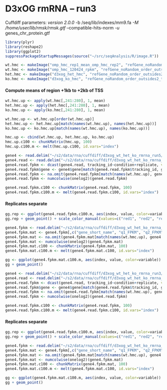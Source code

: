 
D3xOG rmRNA -- run3
========================================================

Cuffdiff parameters:
*version 2.0.0
*-b /seq/lib/indexes/mm9.fa 
*-M /home/user/lib/rmsk/rmsk.gtf 
*--compatible-hits-norm
*-u
*genes_chr_protein.gtf

```r
library(plyr)
library(reshape2)
library(ggplot2)
suppressPackageStartupMessages(source("~/src/seqAnalysis/R/image.R"))
```

  
```r
wt.hmc <- makeImage("omp_hmc_rep1_mean_omp_hmc_rep2", "refGene_noRandom_order_outsides2_tss_W25F200_chr", data_type="rpkm/mean", image=F)
wt.hmc <- makeImage("omp_hmc_120424_rpkm", "refGene_noRandom_order_outsides2_tss_W25F200_chr", data_type="rpkm/mean", image=F)
het.hmc <- makeImage("d3xog_het_hmc", "refGene_noRandom_order_outsides2_tss_W25F200_chr", data_type="rpkm/mean", image=F)
ko.hmc <- makeImage("d3xog_ko_hmc", "refGene_noRandom_order_outsides2_tss_W25F200_chr", data_type="rpkm/mean", image=F)
```

#### Compute means of region +1kb to +2kb of TSS
```r
wt.hmc.up <- apply(wt.hmc[,241:280], 1, mean)
het.hmc.up <- apply(het.hmc[,241:280], 1, mean)
ko.hmc.up <- apply(ko.hmc[,241:280], 1, mean)

wt.hmc.up <- wt.hmc.up[order(wt.hmc.up)]
het.hmc.up <- het.hmc.up[match(names(wt.hmc.up), names(het.hmc.up))]
ko.hmc.up <- ko.hmc.up[match(names(wt.hmc.up), names(ko.hmc.up))]

hmc.up <- cbind(wt.hmc.up, het.hmc.up, ko.hmc.up)
hmc.up.c100 <- chunkMatrix(hmc.up, 100)
hmc.up.c100.m <- melt(hmc.up.c100, id.vars="index")
```

```r
gene4 <- read.delim("~/s2/data/rna/cuffdiff/d3xog_wt_het_ko_rmrna_run5/gene_exp.diff")
gene4.read <- read.delim("~/s2/data/rna/cuffdiff/d3xog_wt_het_ko_rmrna_run5/genes.read_group_tracking")
gene4.read.fpkm <- dcast(gene4.read, tracking_id~condition+replicate, value.var="FPKM")
gene4.read.fpkm$gene <- gene4$gene[match(gene4.read.fpkm$tracking_id, gene4$test_id)]
gene4.read.fpkm <- na.omit(gene4.read.fpkm[match(names(wt.hmc.up), gene4.read.fpkm$gene),])
gene4.read.fpkm <- numcolwise(onelog2)(gene4.read.fpkm)
```

```r
gene4.read.fpkm.c100 <- chunkMatrix(gene4.read.fpkm, 100)
gene4.read.fpkm.c100.m <- melt(gene4.read.fpkm.c100, id.vars="index")
```

#### Replicates separate
```r
gg.rep <- ggplot(gene4.read.fpkm.c100.m, aes(index, value, color=variable))
gg.rep + geom_point() + scale_color_manual(values=c("red1", "red2", "red3", "green1", "green2"))

```

```r
gene4.fpkm <- read.delim("~/s2/data/rna/cuffdiff/d3xog_wt_het_ko_rmrna_run4/genes.fpkm_tracking")
gene4.fpkm.mat <- gene4.fpkm[,c("gene_short_name", "q1_FPKM", "q2_FPKM")]
gene4.fpkm.mat <- na.omit(gene4.fpkm.mat[match(names(wt.hmc.up), gene4.fpkm.mat[,1]),])
gene4.fpkm.mat <- numcolwise(onelog2)(gene4.fpkm.mat)
gene4.fpkm.mat.c100 <- chunkMatrix(gene4.fpkm.mat, 100)
gene4.fpkm.mat.c100.m <- melt(gene4.fpkm.mat.c100, id.vars="index")
```


```r
gg <- ggplot(gene4.fpkm.mat.c100.m, aes(index, value, color=variable))
gg + geom_point()
```

```r
gene4 <- read.delim("~/s2/data/rna/cuffdiff/d3xog_wt_het_ko_rmrna_run3/gene_exp.diff")
gene4.read <- read.delim("~/s2/data/rna/cuffdiff/d3xog_wt_het_ko_rmrna_run3/genes.read_group_tracking")
gene4.read.fpkm <- dcast(gene4.read, tracking_id~condition+replicate, value.var="FPKM")
gene4.read.fpkm$gene <- gene4$gene[match(gene4.read.fpkm$tracking_id, gene4$test_id)]
gene4.read.fpkm <- na.omit(gene4.read.fpkm[match(names(wt.hmc.up), gene4.read.fpkm$gene),])
gene4.read.fpkm <- numcolwise(onelog2)(gene4.read.fpkm)
```

```r
gene4.read.fpkm.c100 <- chunkMatrix(gene4.read.fpkm, 100)
gene4.read.fpkm.c100.m <- melt(gene4.read.fpkm.c100, id.vars="index")
```

#### Replicates separate
```r
gg.rep <- ggplot(gene4.read.fpkm.c100.m, aes(index, value, color=variable))
gg.rep + geom_point() + scale_color_manual(values=c("red1", "red2", "red3", "blue", "green1", "green2"))

```

```r
gene4.fpkm <- read.delim("~/s2/data/rna/cuffdiff/d3xog_wt_het_ko_rmrna_run4/genes.fpkm_tracking")
gene4.fpkm.mat <- gene4.fpkm[,c("gene_short_name", "q1_FPKM", "q2_FPKM")]
gene4.fpkm.mat <- na.omit(gene4.fpkm.mat[match(names(wt.hmc.up), gene4.fpkm.mat[,1]),])
gene4.fpkm.mat <- numcolwise(onelog2)(gene4.fpkm.mat)
gene4.fpkm.mat.c100 <- chunkMatrix(gene4.fpkm.mat, 100)
gene4.fpkm.mat.c100.m <- melt(gene4.fpkm.mat.c100, id.vars="index")
```


```r
gg <- ggplot(gene4.fpkm.mat.c100.m, aes(index, value, color=variable))
gg + geom_point()
```